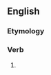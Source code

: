 ==English==

===Etymology===
{{suffix|en|prove|eth}}

===Verb===
{{head|en|verb form}}

# {{en-archaic third-person singular of|prove}}